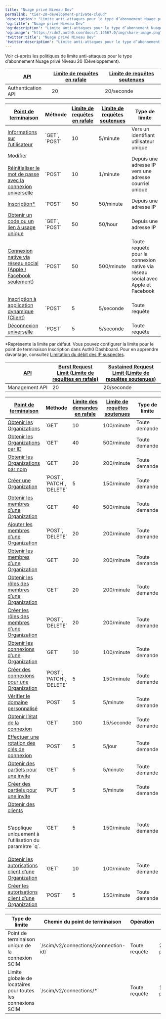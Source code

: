 ---
title: "Nuage privé Niveau Dev"
permalink: "tier-20-development-private-cloud"
'description': "Limite anti-attaques pour le type d’abonnement Nuage privé Niveau 20 (Développement)."
'og:title': "Nuage privé Niveau Dev"
'og:description': "Limite anti-attaques pour le type d’abonnement Nuage privé Niveau 20 (Développement)."
'og:image': "https://cdn2.auth0.com/docs/1.14567.0/img/share-image.png"
'twitter:title': "Nuage privé Niveau Dev"
'twitter:description': "Limite anti-attaques pour le type d’abonnement Nuage privé Niveau 20 (Développement)."
---

Voir ci-après les politiques de limite anti-attaques pour le type d’abonnement Nuage privé Niveau 20 (Développement).



<Accordion title="Authentication API Limites de débit pour Authentication API et les points de terminaison d’API dans le nuage privé de niveau 20 (développement).">

<table class="table"><thead>
<tr>
<th><a href="/docs/fr-ca/troubleshoot/customer-support/operational-policies/rate-limit-policy#api-rate-limits">API</a></th>
<th><a href="/docs/fr-ca/troubleshoot/customer-support/operational-policies/rate-limit-policy#rate-limit-algorithm">Limite de requêtes en rafale</a></th>
<th><a href="/docs/fr-ca/troubleshoot/customer-support/operational-policies/rate-limit-policy#rate-limit-algorithm">Limite de requêtes soutenues</a></th>
</tr>
</thead>
<tbody>
<tr>
<td>Authentication API</td>
<td>20</td>
<td>20/seconde</td>
</tr>
</tbody>
</table>

<table class="table"><thead>
<tr>
<th><a href="/docs/fr-ca/api/authentication#introduction">Point de terminaison</a></th>
<th>Méthode</th>
<th><a href="/docs/fr-ca/troubleshoot/customer-support/operational-policies/rate-limit-policy#rate-limit-algorithm">Limite de requêtes en rafale</a></th>
<th><a href="/docs/fr-ca/troubleshoot/customer-support/operational-policies/rate-limit-policy#rate-limit-algorithm">Limite de requêtes soutenues</a></th>
<th>Type de limite</th>
</tr>
</thead>
<tbody>
<tr>
<td><a href="https://auth0.com/docs/api/authentication#get-user-info">Informations sur l’utilisateur</a></td>
<td>`GET`, `POST`</td>
<td>10</td>
<td>5/minute</td>
<td>Vers un identifiant utilisateur unique</td>
</tr>
<tr>
<td><a href="https://auth0.com/docs/api/authentication#change-password">Modifier</a> <br/><br/> <a href="https://auth0.com/docs/authenticate/database-connections/password-change#universal-login-page">Réinitialiser le mot de passe avec la connexion universelle</a></td>
<td>`POST`</td>
<td>10</td>
<td>1/minute</td>
<td>Depuis une adresse IP vers une adresse courriel unique</td>
</tr>
<tr>
<td><a href="https://auth0.com/docs/api/authentication#signup">Inscription* </a></td>
<td>`POST`</td>
<td>50</td>
<td>50/minute</td>
<td>Depuis une adresse IP</td>
</tr>
<tr>
<td><a href="https://auth0.com/docs/api/authentication#passwordless">Obtenir un code ou un lien à usage unique</a></td>
<td>`GET`, `POST`</td>
<td>50</td>
<td>50/hour</td>
<td>Depuis une adresse IP</td>
</tr>
<tr>
<td><a href="https://auth0.com/docs/api/authentication#verify-with-one-time-password-otp-">Connexion native via réseau social (Apple / Facebook seulement)</a></td>
<td>`POST`</td>
<td>50</td>
<td>500/minute</td>
<td>Toute requête pour la connexion native via réseau social avec Apple et Facebook</td>
</tr>
<tr>
<td><a href="https://auth0.com/docs/api/authentication#dynamic-application-client-registration">Inscription à application dynamique (Client)</a></td>
<td>`POST`</td>
<td>5</td>
<td>5/seconde</td>
<td>Toute requête</td>
</tr>
<tr>
<td><a href="https://auth0.com/docs/api/authentication#global-token-revocation">Déconnexion universelle</a></td>
<td>`POST`</td>
<td>5</td>
<td>5/seconde</td>
<td>Toute requête</td>
</tr>
</tbody>
</table>

\*Représente la limite par défaut. Vous pouvez configurer la limite pour le point de terminaison Inscription dans Auth0 Dashboard. Pour en apprendre davantage, consultez [Limitation du débit des IP suspectes](https://www.auth0.com/docs/secure/attack-protection/suspicious-ip-throttling).

</Accordion>



<Accordion title="Management API Limites anti-attaques pour Management API, les points de terminaison d’API et les groupes de points de terminaison d’API dans l’abonnement au nuage privé Tier 20 (Development).">

<table class="table"><thead>
<tr>
<th><a href="/docs/fr-ca/troubleshoot/customer-support/operational-policies/rate-limit-policy#api-rate-limits">API</a></th>
<th><a href="/docs/fr-ca/troubleshoot/customer-support/operational-policies/rate-limit-policy#rate-limit-algorithm">Burst Request Limit (Limite de requêtes en rafale)</a></th>
<th><a href="/docs/fr-ca/troubleshoot/customer-support/operational-policies/rate-limit-policy#rate-limit-algorithm">Sustained Request Limit (Limite de requêtes soutenues)</a></th>
</tr>
</thead>
<tbody>
<tr>
<td>Management API</td>
<td>20</td>
<td>20/seconde</td>
</tr>
</tbody>
</table>

<table class="table"><thead>
<tr>
<th><a href="/docs/fr-ca/api/management/v2"><strong>Point de terminaison</strong></a></th>
<th><strong>Méthode</strong></th>
<th><a href="/docs/fr-ca/troubleshoot/customer-support/operational-policies/rate-limit-policy#rate-limit-algorithm"><strong>Limite des demandes en rafale</strong></a></th>
<th><a href="/docs/fr-ca/troubleshoot/customer-support/operational-policies/rate-limit-policy#rate-limit-algorithm"><strong>Limite de requêtes soutenues</strong></a></th>
<th><strong>Type de limite</strong></th>
</tr>
</thead>
<tbody>
<tr>
<td><a href="https://auth0.com/docs/api/management/v2/organizations/get-organizations">Obtenir les Organizations</a></td>
<td>`GET`</td>
<td>10</td>
<td>100/minute</td>
<td>Toute demande</td>
</tr>
<tr>
<td><a href="https://auth0.com/docs/api/management/v2/organizations/get-organizations-by-id">Obtenir les Organizations par ID</a></td>
<td>`GET`</td>
<td>40</td>
<td>500/minute</td>
<td>Toute demande</td>
</tr>
<tr>
<td><a href="https://auth0.com/docs/api/management/v2/organizations/get-name-by-name">Obtenir les Organizations par nom</a></td>
<td>`GET`</td>
<td>20</td>
<td>200/minute</td>
<td>Toute demande</td>
</tr>
<tr>
<td><a href="https://auth0.com/docs/api/management/v2/organizations/post-organizations">Créer une Organization</a></td>
<td>`POST`, `PATCH`, `DELETE`</td>
<td>5</td>
<td>150/minute</td>
<td>Toute demande</td>
</tr>
<tr>
<td><a href="https://auth0.com/docs/api/management/v2/organizations/get-members">Obtenir les membres d’une Organization</a></td>
<td>`GET`</td>
<td>40</td>
<td>500/minute</td>
<td>Toute demande</td>
</tr>
<tr>
<td><a href="https://auth0.com/docs/api/management/v2/organizations/post-members">Ajouter les membres d’une Organization</a></td>
<td>`POST`, `DELETE`</td>
<td>20</td>
<td>200/minute</td>
<td>Toute demande</td>
</tr>
<tr>
<td><a href="https://auth0.com/docs/api/management/v2/organizations/get-members">Obtenir les membres d’une Organization</a></td>
<td>`GET`</td>
<td>20</td>
<td>200/minute</td>
<td>Toute demande</td>
</tr>
<tr>
<td><a href="https://auth0.com/docs/api/management/v2/organizations/get-organization-member-roles">Obtenir les rôles des membres d’une Organization</a></td>
<td>`GET`</td>
<td>20</td>
<td>200/minute</td>
<td>Toute demande</td>
</tr>
<tr>
<td><a href="https://auth0.com/docs/api/management/v2/organizations/post-organization-member-roles">Créer les rôles des membres d’une Organization</a></td>
<td>`POST`, `DELETE`</td>
<td>20</td>
<td>200/minute</td>
<td>Toute demande</td>
</tr>
<tr>
<td><a href="https://auth0.com/docs/api/management/v2/organizations/get-enabled-connections">Obtenir les connexions d’une Organization</a></td>
<td>`GET`</td>
<td>10</td>
<td>100/minute</td>
<td>Toute demande</td>
</tr>
<tr>
<td><a href="https://auth0.com/docs/api/management/v2/organizations/post-enabled-connections">Créer des connexions pour une Organization</a></td>
<td>`POST`, `PATCH`, `DELETE`</td>
<td>5</td>
<td>150/minute</td>
<td>Toute demande</td>
</tr>
<tr>
<td><a href="https://auth0.com/docs/api/management/v2/custom-domains/post-verify">Vérifier le domaine personnalisé</a></td>
<td>`POST`</td>
<td>5</td>
<td>5/minute</td>
<td>Toute demande</td>
</tr>
<tr>
<td><a href="https://auth0.com/docs/api/management/v2/connections/get-status">Obtenir l’état de la connexion</a></td>
<td>`GET`</td>
<td>100</td>
<td>15/seconde</td>
<td>Toute demande</td>
</tr>
<tr>
<td><a href="https://auth0.com/docs/api/management/v2/keys/post-signing-keys">Effectuer une rotation des clés de connexion</a></td>
<td>`POST`</td>
<td>5</td>
<td>5/jour</td>
<td>Toute demande</td>
</tr>
<tr>
<td><a href="https://auth0.com/docs/api/management/v2/prompts/get-partials">Obtenir des partiels pour une invite</a></td>
<td>`GET`</td>
<td>5</td>
<td>5/minute</td>
<td>Toute demande</td>
</tr>
<tr>
<td><a href="https://auth0.com/docs/api/management/v2/prompts/put-partials">Créer des partiels pour une invite</a></td>
<td>`PUT`</td>
<td>5</td>
<td>5/minute</td>
<td>Toute demande</td>
</tr>
<tr>
<td><a href="https://auth0.com/docs/api/management/v2/clients/get-clients">Obtenir des clients</a><p><br/>S’applique uniquement à l’utilisation du paramètre `q`.<br/></p></td>
<td>`GET`</td>
<td>5</td>
<td>150/minute</td>
<td>Toute demande</td>
</tr>
<tr>
<td><a href="https://auth0.com/docs/api/management/v2/organizations/get-organization-client-grants">Obtenir les autorisations client d’une Organization</a></td>
<td>`GET`</td>
<td>10</td>
<td>100/minute</td>
<td>Toute demande</td>
</tr>
<tr>
<td><a href="https://auth0.com/docs/api/management/v2/organizations/create-organization-client-grants">Créer les autorisations client d’une Organization</a></td>
<td>`POST`</td>
<td>5</td>
<td>150/minute</td>
<td>Toute demande</td>
</tr>
</tbody>
</table>

</Accordion>



<Accordion title="SCIM API Limites anti-attaques pour les points de terminaison SCIM API entrants dans le type d’abonnement Nuage privé de niveau 20 (développement).">

<table class="table"><thead>
<tr>
<th>Type de limite</th>
<th>Chemin du point de terminaison</th>
<th>Opération</th>
<th>Limite</th>
</tr>
</thead>
<tbody>
<tr>
<td>Point de terminaison unique de la connexion SCIM</td>
<td>`/scim/v2/connections/{connection-id}`</td>
<td>Toute requête</td>
<td>25 requêtes par seconde</td>
</tr>
<tr>
<td>Limite globale de locataires pour toutes les connexions SCIM</td>
<td>`/scim/v2/connections/*`</td>
<td>Toute requête</td>
<td>100 requêtes par seconde</td>
</tr>
</tbody>
</table>

</Accordion>

